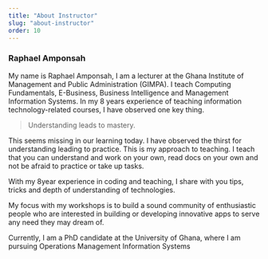 ```yaml
---
title: "About Instructor"
slug: "about-instructor"
order: 10
---
```

### Raphael Amponsah
My name is Raphael Amponsah, I am a lecturer at the Ghana Institute of Management and Public Administration (GIMPA). I teach Computing Fundamentals, E-Business, Business Intelligence and Management Information Systems.
In my 8 years experience of teaching information technology-related courses, I have observed one key thing.

> Understanding leads to mastery.

This seems missing in our learning today. I have observed the thirst for understanding leading to practice. This is my approach to teaching. I teach that you can understand and work on your own, read docs on your own and not be afraid to practice or take up tasks.

With my 8year experience in coding and teaching, I share with you tips, tricks and depth of understanding of technologies.

My focus with my workshops is to build a sound community of enthusiastic people who are interested in building or developing innovative apps to serve any need they may dream of.

Currently, I am a PhD candidate at the University of Ghana, where I am pursuing Operations Management Information Systems